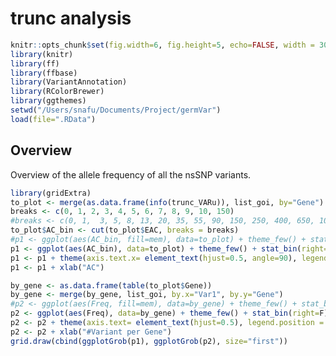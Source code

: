 trunc analysis
========================================================

```r
knitr::opts_chunk$set(fig.width=6, fig.height=5, echo=FALSE, width = 300)
library(knitr)
library(ff)
library(ffbase)
library(VariantAnnotation)
library(RColorBrewer)
library(ggthemes)
setwd("/Users/snafu/Documents/Project/germVar")
load(file=".RData")
```

Overview
---------------------

Overview of the allele frequency of all the nsSNP variants. 

```r
library(gridExtra)
to_plot <- merge(as.data.frame(info(trunc_VARu)), list_goi, by="Gene")
breaks <- c(0, 1, 2, 3, 4, 5, 6, 7, 8, 9, 10, 150)
#breaks <- c(0, 1,  3, 5, 8, 13, 20, 35, 55, 90, 150, 250, 400, 650, 1000)
to_plot$AC_bin <- cut(to_plot$EAC, breaks = breaks)
#p1 <- ggplot(aes(AC_bin, fill=mem), data=to_plot) + theme_few() + stat_bin(right=F) 
p1 <- ggplot(aes(AC_bin), data=to_plot) + theme_few() + stat_bin(right=F) 
p1 <- p1 + theme(axis.text.x= element_text(hjust=0.5, angle=90), legend.position = c(.8, .8) ) +  scale_fill_brewer(palette="Set2")
p1 <- p1 + xlab("AC")

by_gene <- as.data.frame(table(to_plot$Gene))
by_gene <- merge(by_gene, list_goi, by.x="Var1", by.y="Gene")
#p2 <- ggplot(aes(Freq, fill=mem), data=by_gene) + theme_few() + stat_bin(right=F) 
p2 <- ggplot(aes(Freq), data=by_gene) + theme_few() + stat_bin(right=F) 
p2 <- p2 + theme(axis.text= element_text(hjust=0.5), legend.position = c(.8, .8) ) +  scale_fill_brewer(palette="Set2")
p2 <- p2 + xlab("#Variant per Gene")
grid.draw(cbind(ggplotGrob(p1), ggplotGrob(p2), size="first"))
```




